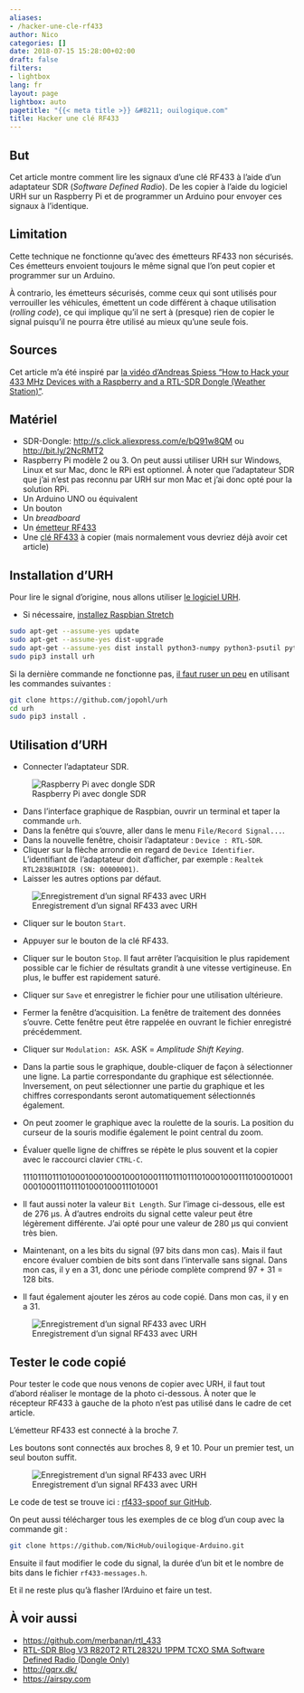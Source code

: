 ```yaml
---
aliases:
- /hacker-une-cle-rf433
author: Nico
categories: []
date: 2018-07-15 15:28:00+02:00
draft: false
filters:
- lightbox
lang: fr
layout: page
lightbox: auto
pagetitle: "{{< meta title >}} &#8211; ouilogique.com"
title: Hacker une clé RF433
---
```


## But

Cet article montre comment lire les signaux d’une clé RF433 à l’aide d’un adaptateur SDR (_Software Defined Radio_). De les copier à l’aide du logiciel URH sur un Raspberry Pi et de programmer un Arduino pour envoyer ces signaux à l’identique.

## Limitation

Cette technique ne fonctionne qu’avec des émetteurs RF433 non sécurisés. Ces émetteurs envoient toujours le même signal que l’on peut copier et programmer sur un Arduino.

À contrario, les émetteurs sécurisés, comme ceux qui sont utilisés pour verrouiller les véhicules, émettent un code différent à chaque utilisation (_rolling code_), ce qui implique qu’il ne sert à (presque) rien de copier le signal puisqu’il ne pourra être utilisé au mieux qu’une seule fois.

## Sources

Cet article m’a été inspiré par [la vidéo d’Andreas Spiess “How to Hack your 433 MHz Devices with a Raspberry and a RTL-SDR Dongle (Weather Station)”][video andreas].

## Matériel

-   SDR-Dongle: <http://s.click.aliexpress.com/e/bQ91w8QM> ou <http://bit.ly/2NcRMT2>
-   Raspberry Pi modèle 2 ou 3. On peut aussi utiliser URH sur Windows, Linux et sur Mac, donc le RPi est optionnel. À noter que l’adaptateur SDR que j’ai n’est pas reconnu par URH sur mon Mac et j’ai donc opté pour la solution RPi.
-   Un Arduino UNO ou équivalent
-   Un bouton
-   Un _breadboard_
-   Un [émetteur RF433][émetteur rf433]
-   Une [clé RF433][clé rf433] à copier (mais normalement vous devriez déjà avoir cet article)

## Installation d’URH

Pour lire le signal d’origine, nous allons utiliser [le logiciel URH][urh github].

-   Si nécessaire, [installez Raspbian Stretch][installer raspbian stretch]

```bash
sudo apt-get --assume-yes update
sudo apt-get --assume-yes dist-upgrade
sudo apt-get --assume-yes dist install python3-numpy python3-psutil python3-zmq python3-pyqt5 g++ libpython3-dev python3-pip cython3
sudo pip3 install urh
```

Si la dernière commande ne fonctionne pas, [il faut ruser un peu][truc install urh] en utilisant les commandes suivantes :

```bash
git clone https://github.com/jopohl/urh
cd urh
sudo pip3 install .
```

## Utilisation d’URH

-   Connecter l’adaptateur SDR.

![Raspberry Pi avec dongle SDR][img_1]

-   Dans l’interface graphique de Raspbian, ouvrir un terminal et taper la commande `urh`.
-   Dans la fenêtre qui s’ouvre, aller dans le menu `File/Record Signal...`.
-   Dans la nouvelle fenêtre, choisir l’adaptateur : `Device : RTL-SDR`.
-   Cliquer sur la flèche arrondie en regard de `Device Identifier`. L’identifiant de l’adaptateur doit d’afficher, par exemple : `Realtek RTL2838UHIDIR (SN: 00000001)`.
-   Laisser les autres options par défaut.

![Enregistrement d’un signal RF433 avec URH][img_2]

-   Cliquer sur le bouton `Start`.
-   Appuyer sur le bouton de la clé RF433.
-   Cliquer sur le bouton `Stop`. Il faut arrêter l’acquisition le plus rapidement possible car le fichier de résultats grandit à une vitesse vertigineuse. En plus, le buffer est rapidement saturé.
-   Cliquer sur `Save` et enregistrer le fichier pour une utilisation ultérieure.
-   Fermer la fenêtre d’acquisition. La fenêtre de traitement des données s’ouvre. Cette fenêtre peut être rappelée en ouvrant le fichier enregistré précédemment.
-   Cliquer sur `Modulation: ASK`. ASK = _Amplitude Shift Keying_.
-   Dans la partie sous le graphique, double-cliquer de façon à sélectionner une ligne. La partie correspondante du graphique est sélectionnée. Inversement, on peut sélectionner une partie du graphique et les chiffres correspondants seront automatiquement sélectionnés également.
-   On peut zoomer le graphique avec la roulette de la souris. La position du curseur de la souris modifie également le point central du zoom.
-   Évaluer quelle ligne de chiffres se répète le plus souvent et la copier avec le raccourci clavier `CTRL-C`.

    1110111011101000100010001000100011101110111010001000111010001000100010001110111010001000111010001

-   Il faut aussi noter la valeur `Bit Length`. Sur l’image ci-dessous, elle est de 276 µs. À d’autres endroits du signal cette valeur peut être légèrement différente. J’ai opté pour une valeur de 280 µs qui convient très bien.
-   Maintenant, on a les bits du signal (97 bits dans mon cas). Mais il faut encore évaluer combien de bits sont dans l’intervalle sans signal. Dans mon cas, il y en a 31, donc une période complète comprend 97 + 31 = 128 bits.
-   Il faut également ajouter les zéros au code copié. Dans mon cas, il y en a 31.

![Enregistrement d’un signal RF433 avec URH][img_3]

## Tester le code copié

Pour tester le code que nous venons de copier avec URH, il faut tout d’abord réaliser le montage de la photo ci-dessous. À noter que le récepteur RF433 à gauche de la photo n’est pas utilisé dans le cadre de cet article.

L’émetteur RF433 est connecté à la broche 7.

Les boutons sont connectés aux broches 8, 9 et 10. Pour un premier test, un seul bouton suffit.

![Enregistrement d’un signal RF433 avec URH][img_4]

Le code de test se trouve ici : [rf433-spoof sur GitHub][rf433-spoof sur github].

On peut aussi télécharger tous les exemples de ce blog d’un coup avec la commande git :

```bash
git clone https://github.com/NicHub/ouilogique-Arduino.git
```

Ensuite il faut modifier le code du signal, la durée d’un bit et le nombre de bits dans le fichier `rf433-messages.h`.

Et il ne reste plus qu’à flasher l’Arduino et faire un test.

## À voir aussi

-   <https://github.com/merbanan/rtl_433>
-   [RTL-SDR Blog V3 R820T2 RTL2832U 1PPM TCXO SMA Software Defined Radio (Dongle Only)](https://www.rtl-sdr.com/buy-rtl-sdr-dvb-t-dongles/)
-   <http://gqrx.dk/>
-   <https://airspy.com>

[img_1]: ./images/hacker-une-cle-rf433-001.jpg
[img_2]: ./images/hacker-une-cle-rf433-002.jpg
[img_3]: ./images/hacker-une-cle-rf433-003.jpg
[img_4]: ./images/hacker-une-cle-rf433-004.jpg
[video andreas]: https://www.youtube.com/watch?v=L0fSEbGEY-Q
[urh github]: https://github.com/jopohl/urh
[installer raspbian stretch]: ../2023-03-09-installer-raspberry-pi-os-sur-raspberry-pi-sans-clavier-ni-souris-ni-ecran/
[truc install urh]: https://github.com/jopohl/urh/issues/502
[rf433-spoof sur github]: https://github.com/NicHub/ouilogique-Arduino/tree/master/rf433-spoof
[émetteur rf433]: https://fr.aliexpress.com/item/1Lot-1-pair-2pcs-RF-wireless-receiver-module-transmitter-module-Ordinary-super-regeneration-315-433MHZ-DC5V/968306683.html
[clé rf433]: https://fr.aliexpress.com/item/Universal-2-Channels-Electric-Garage-Door-Cloning-Remote-Control-Key-Fob-433mhz/32816768549.html
